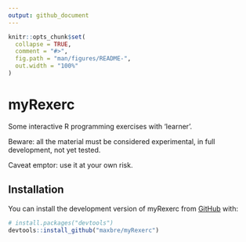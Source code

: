 ```yaml
---
output: github_document
---
```


<!-- README.md is generated from README.Rmd. Please edit that file -->

```r
knitr::opts_chunk$set(
  collapse = TRUE,
  comment = "#>",
  fig.path = "man/figures/README-",
  out.width = "100%"
)
```

# myRexerc

<!-- badges: start -->
<!-- badges: end -->

Some interactive R programming exercises with 'learner'.

Beware: all the material must be considered experimental, in full development, not yet tested.

Caveat emptor: use it at your own risk.

## Installation

You can install the development version of myRexerc from [GitHub](https://github.com/) with:

``` r
# install.packages("devtools")
devtools::install_github("maxbre/myRexerc")
```
